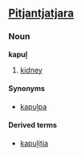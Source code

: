 ==[[Pitjantjatjara]]==
===Noun===
'''kapuḻ'''

# [[kidney]]

====Synonyms====
*[[kapuḻpa]]

====Derived terms====
*[[kapuḻitja]]